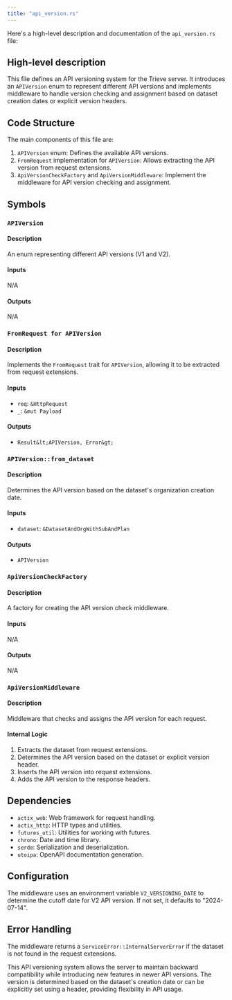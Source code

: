 ```yaml
---
title: "api_version.rs"
---
```


Here's a high-level description and documentation of the `api_version.rs` file:

## High-level description

This file defines an API versioning system for the Trieve server. It introduces an `APIVersion` enum to represent different API versions and implements middleware to handle version checking and assignment based on dataset creation dates or explicit version headers.

## Code Structure

The main components of this file are:
1. `APIVersion` enum: Defines the available API versions.
2. `FromRequest` implementation for `APIVersion`: Allows extracting the API version from request extensions.
3. `ApiVersionCheckFactory` and `ApiVersionMiddleware`: Implement the middleware for API version checking and assignment.

## Symbols

### `APIVersion`
#### Description
An enum representing different API versions (V1 and V2).

#### Inputs
N/A

#### Outputs
N/A

### `FromRequest for APIVersion`
#### Description
Implements the `FromRequest` trait for `APIVersion`, allowing it to be extracted from request extensions.

#### Inputs
- `req`: `&HttpRequest`
- `_`: `&mut Payload`

#### Outputs
- `Result&lt;APIVersion, Error&gt;`

### `APIVersion::from_dataset`
#### Description
Determines the API version based on the dataset's organization creation date.

#### Inputs
- `dataset`: `&DatasetAndOrgWithSubAndPlan`

#### Outputs
- `APIVersion`

### `ApiVersionCheckFactory`
#### Description
A factory for creating the API version check middleware.

#### Inputs
N/A

#### Outputs
N/A

### `ApiVersionMiddleware`
#### Description
Middleware that checks and assigns the API version for each request.

#### Internal Logic
1. Extracts the dataset from request extensions.
2. Determines the API version based on the dataset or explicit version header.
3. Inserts the API version into request extensions.
4. Adds the API version to the response headers.

## Dependencies
- `actix_web`: Web framework for request handling.
- `actix_http`: HTTP types and utilities.
- `futures_util`: Utilities for working with futures.
- `chrono`: Date and time library.
- `serde`: Serialization and deserialization.
- `utoipa`: OpenAPI documentation generation.

## Configuration
The middleware uses an environment variable `V2_VERSIONING_DATE` to determine the cutoff date for V2 API version. If not set, it defaults to "2024-07-14".

## Error Handling
The middleware returns a `ServiceError::InternalServerError` if the dataset is not found in the request extensions.

This API versioning system allows the server to maintain backward compatibility while introducing new features in newer API versions. The version is determined based on the dataset's creation date or can be explicitly set using a header, providing flexibility in API usage.